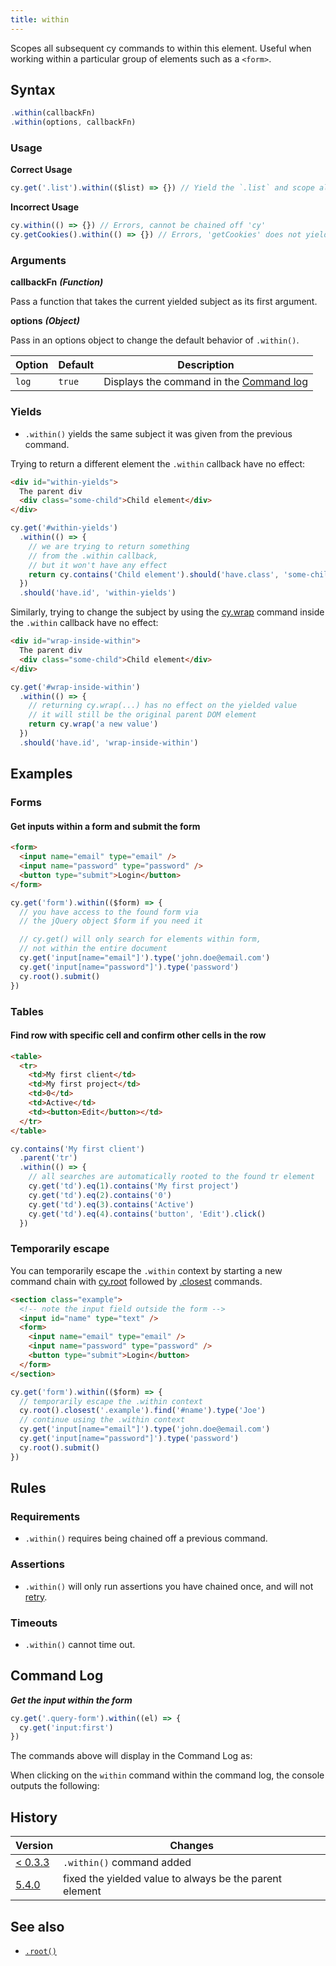 ```yaml
---
title: within
---
```


Scopes all subsequent cy commands to within this element. Useful when working
within a particular group of elements such as a `<form>`.

## Syntax

```javascript
.within(callbackFn)
.within(options, callbackFn)
```

### Usage

**<Icon name="check-circle" color="green" /> Correct Usage**

```javascript
cy.get('.list').within(($list) => {}) // Yield the `.list` and scope all commands within it
```

**<Icon name="exclamation-triangle" color="red" /> Incorrect Usage**

```javascript
cy.within(() => {}) // Errors, cannot be chained off 'cy'
cy.getCookies().within(() => {}) // Errors, 'getCookies' does not yield DOM element
```

### Arguments

**<Icon name="angle-right" /> callbackFn** **_(Function)_**

Pass a function that takes the current yielded subject as its first argument.

**<Icon name="angle-right" /> options** **_(Object)_**

Pass in an options object to change the default behavior of `.within()`.

| Option | Default | Description                                                                              |
| ------ | ------- | ---------------------------------------------------------------------------------------- |
| `log`  | `true`  | Displays the command in the [Command log](/guides/core-concepts/cypress-app#Command-Log) |

### Yields [<Icon name="question-circle"/>](/guides/core-concepts/introduction-to-cypress#Subject-Management)

- `.within()` yields the same subject it was given from the previous
command.

Trying to return a different element the `.within` callback have no effect:

```html
<div id="within-yields">
  The parent div
  <div class="some-child">Child element</div>
</div>
```

```js
cy.get('#within-yields')
  .within(() => {
    // we are trying to return something
    // from the .within callback,
    // but it won't have any effect
    return cy.contains('Child element').should('have.class', 'some-child')
  })
  .should('have.id', 'within-yields')
```

Similarly, trying to change the subject by using the
[cy.wrap](/api/commands/wrap) command inside the `.within` callback have no
effect:

```html
<div id="wrap-inside-within">
  The parent div
  <div class="some-child">Child element</div>
</div>
```

```js
cy.get('#wrap-inside-within')
  .within(() => {
    // returning cy.wrap(...) has no effect on the yielded value
    // it will still be the original parent DOM element
    return cy.wrap('a new value')
  })
  .should('have.id', 'wrap-inside-within')
```

## Examples

### Forms

#### Get inputs within a form and submit the form

```html
<form>
  <input name="email" type="email" />
  <input name="password" type="password" />
  <button type="submit">Login</button>
</form>
```

```javascript
cy.get('form').within(($form) => {
  // you have access to the found form via
  // the jQuery object $form if you need it

  // cy.get() will only search for elements within form,
  // not within the entire document
  cy.get('input[name="email"]').type('john.doe@email.com')
  cy.get('input[name="password"]').type('password')
  cy.root().submit()
})
```

### Tables

#### Find row with specific cell and confirm other cells in the row

```html
<table>
  <tr>
    <td>My first client</td>
    <td>My first project</td>
    <td>0</td>
    <td>Active</td>
    <td><button>Edit</button></td>
  </tr>
</table>
```

```javascript
cy.contains('My first client')
  .parent('tr')
  .within(() => {
    // all searches are automatically rooted to the found tr element
    cy.get('td').eq(1).contains('My first project')
    cy.get('td').eq(2).contains('0')
    cy.get('td').eq(3).contains('Active')
    cy.get('td').eq(4).contains('button', 'Edit').click()
  })
```

### Temporarily escape

You can temporarily escape the `.within` context by starting a new command chain
with [cy.root](/api/commands/root) followed by [.closest](/api/commands/closest)
commands.

```html
<section class="example">
  <!-- note the input field outside the form -->
  <input id="name" type="text" />
  <form>
    <input name="email" type="email" />
    <input name="password" type="password" />
    <button type="submit">Login</button>
  </form>
</section>
```

```javascript
cy.get('form').within(($form) => {
  // temporarily escape the .within context
  cy.root().closest('.example').find('#name').type('Joe')
  // continue using the .within context
  cy.get('input[name="email"]').type('john.doe@email.com')
  cy.get('input[name="password"]').type('password')
  cy.root().submit()
})
```

## Rules

### Requirements [<Icon name="question-circle"/>](/guides/core-concepts/introduction-to-cypress#Chains-of-Commands)

- `.within()` requires being chained off a previous command.

### Assertions [<Icon name="question-circle"/>](/guides/core-concepts/introduction-to-cypress#Assertions)

- `.within()` will only run assertions you have chained once, and will
not [retry](/guides/core-concepts/retry-ability).

### Timeouts [<Icon name="question-circle"/>](/guides/core-concepts/introduction-to-cypress#Timeouts)

- `.within()` cannot time out.

## Command Log

**_Get the input within the form_**

```javascript
cy.get('.query-form').within((el) => {
  cy.get('input:first')
})
```

The commands above will display in the Command Log as:

<DocsImage src="/img/api/within/go-within-other-dom-elements.png" alt="Command Log within" ></DocsImage>

When clicking on the `within` command within the command log, the console
outputs the following:

<DocsImage src="/img/api/within/within-shows-its-yield-in-console-log.png" alt="Console Log within" ></DocsImage>

## History

| Version                                       | Changes                                                 |
| --------------------------------------------- | ------------------------------------------------------- |
| [< 0.3.3](/guides/references/changelog#0-3-3) | `.within()` command added                               |
| [5.4.0](/guides/references/changelog#5-4-0)   | fixed the yielded value to always be the parent element |

## See also

- [`.root()`](/api/commands/root)
